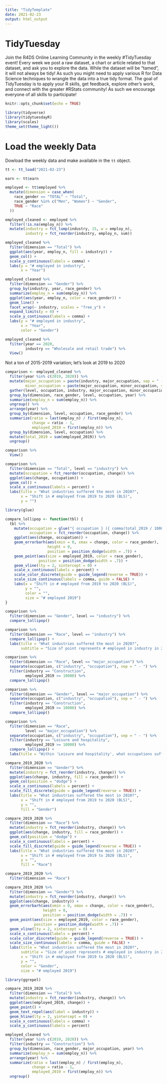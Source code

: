 ```yaml
---
title: "TidyTemplate"
date: 2021-02-23
output: html_output
---
```


# TidyTuesday

Join the R4DS Online Learning Community in the weekly #TidyTuesday event!
Every week we post a raw dataset, a chart or article related to that dataset, and ask you to explore the data.
While the dataset will be “tamed”, it will not always be tidy! As such you might need to apply various R for Data Science techniques to wrangle the data into a true tidy format.
The goal of TidyTuesday is to apply your R skills, get feedback, explore other’s work, and connect with the greater #RStats community!
As such we encourage everyone of all skills to participate!

```r

knitr::opts_chunk$set(echo = TRUE)

library(tidyverse)
library(tidytuesdayR)
library(scales)
theme_set(theme_light())

```

# Load the weekly Data

Dowload the weekly data and make available in the `tt` object.

```r

tt <- tt_load("2021-02-23")

earn <- tt$earn

employed <- tt$employed %>%
  mutate(dimension = case_when(
    race_gender == "TOTAL" ~ "Total",
    race_gender %in% c("Men", "Women") ~ "Gender",
    TRUE ~ "Race"
  ))
```

```r
employed_cleaned <- employed %>%
  filter(!is.na(employ_n)) %>%
  mutate(industry = fct_lump(industry, 15, w = employ_n),
         industry = fct_reorder(industry, employ_n, sum))

employed_cleaned %>%
  filter(dimension == "Total") %>%
  ggplot(aes(year, employ_n, fill = industry)) +
  geom_col() +
  scale_y_continuous(labels = comma) +
  labs(y = "# employed in industry",
       x = "Year")

employed_cleaned %>%
  filter(dimension == "Gender") %>%
  group_by(industry, year, race_gender) %>%
  summarize(employ_n = sum(employ_n)) %>%
  ggplot(aes(year, employ_n, color = race_gender)) +
  geom_line() +
  facet_wrap(~ industry, scales = "free_y") +
  expand_limits(y = 0) +
  scale_y_continuous(labels = comma) +
  labs(y = "# employed in industry",
       x = "Year",
       color = "Gender")

employed_cleaned %>%
  filter(year == 2020,
         industry == "Wholesale and retail trade") %>%
  View()
```

Not a ton of 2015-2019 variation; let's look at 2019 to 2020

```r
comparison <- employed_cleaned %>%
  filter(year %in% c(2019, 2020)) %>%
  mutate(major_occupation = paste(industry, major_occupation, sep = " - "),
         minor_occupation = paste(major_occupation, minor_occupation, sep = " - ")) %>%
  gather(level, occupation, industry, major_occupation, minor_occupation) %>%
  group_by(dimension, race_gender, level, occupation, year) %>%
  summarize(employ_n = sum(employ_n)) %>%
  ungroup() %>%
  arrange(year) %>%
  group_by(dimension, level, occupation, race_gender) %>%
  summarize(ratio = last(employ_n) / first(employ_n),
            change = ratio - 1,
            employed_2019 = first(employ_n)) %>%
  group_by(dimension, level, occupation) %>%
  mutate(total_2019 = sum(employed_2019)) %>%
  ungroup()

comparison %>%
  View()

comparison %>%
  filter(dimension == "Total", level == "industry") %>%
  mutate(occupation = fct_reorder(occupation, change)) %>%
  ggplot(aes(change, occupation)) +
  geom_col() +
  scale_x_continuous(labels = percent) +
  labs(title = "What industries suffered the most in 2020?",
       x = "Shift in # employed from 2019 to 2020 (BLS)",
       y = "")

library(glue)

compare_lollipop <- function(tbl) {
  tbl %>%
    mutate(occupation = glue("{ occupation } ({ comma(total_2019 / 1000) }K)"),
           occupation = fct_reorder(occupation, change)) %>%
    ggplot(aes(change, occupation)) +
    geom_errorbarh(aes(xmin = 0, xmax = change, color = race_gender),
                   height = 0,
                   position = position_dodge(width = .7)) +
    geom_point(aes(size = employed_2019, color = race_gender),
               position = position_dodge(width = .7)) +
    geom_vline(lty = 2, xintercept = 0) +
    scale_x_continuous(labels = percent) +
    scale_color_discrete(guide = guide_legend(reverse = TRUE)) +
    scale_size_continuous(labels = comma, guide = FALSE) +
    labs(x = "Shift in # employed from 2019 to 2020 (BLS)",
         y = "",
         color = "",
         size = "# employed 2019")
}

comparison %>%
  filter(dimension == "Gender", level == "industry") %>%
  compare_lollipop()

comparison %>%
  filter(dimension == "Race", level == "industry") %>%
  compare_lollipop() +
  labs(title = "What industries suffered the most in 2020?",
       subtitle = "Size of point represents # employed in industry in 2019")

comparison %>%
  filter(dimension == "Race", level == "major_occupation") %>%
  separate(occupation, c("industry", "occupation"), sep = " - ") %>%
  filter(industry == "Construction",
         employed_2019 >= 10000) %>%
  compare_lollipop()

comparison %>%
  filter(dimension == "Gender", level == "major_occupation") %>%
  separate(occupation, c("industry", "occupation"), sep = " - ") %>%
  filter(industry == "Construction",
         employed_2019 >= 10000) %>%
  compare_lollipop()

comparison %>%
  filter(dimension == "Race",
         level == "major_occupation") %>%
  separate(occupation, c("industry", "occupation"), sep = " - ") %>%
  filter(industry == "Leisure and hospitality",
         employed_2019 >= 10000) %>%
  compare_lollipop() +
  labs(title = "Within 'Leisure and hospitality', what occupations suffered?")

compare_2019_2020 %>%
  filter(dimension == "Gender") %>%
  mutate(industry = fct_reorder(industry, change)) %>%
  ggplot(aes(change, industry, fill = race_gender)) +
  geom_col(position = "dodge") +
  scale_x_continuous(labels = percent) +
  scale_fill_discrete(guide = guide_legend(reverse = TRUE)) +
  labs(title = "What industries suffered the most in 2020?",
       x = "Shift in # employed from 2019 to 2020 (BLS)",
       y = "",
       fill = "Gender")

compare_2019_2020 %>%
  filter(dimension == "Race") %>%
  mutate(industry = fct_reorder(industry, change)) %>%
  ggplot(aes(change, industry, fill = race_gender)) +
  geom_col(position = "dodge") +
  scale_x_continuous(labels = percent) +
  scale_fill_discrete(guide = guide_legend(reverse = TRUE)) +
  labs(title = "What industries suffered the most in 2020?",
       x = "Shift in # employed from 2019 to 2020 (BLS)",
       y = "",
       fill = "Race")

compare_2019_2020 %>%
  filter(dimension == "Race")

compare_2019_2020 %>%
  filter(dimension == "Gender") %>%
  mutate(industry = fct_reorder(industry, change)) %>%
  ggplot(aes(change, industry)) +
  geom_errorbarh(aes(xmin = 0, xmax = change, color = race_gender),
                 height = 0,
                 position = position_dodge(width = .7)) +
  geom_point(aes(size = employed_2019, color = race_gender),
             position = position_dodge(width = .7)) +
  geom_vline(lty = 2, xintercept = 0) +
  scale_x_continuous(labels = percent) +
  scale_color_discrete(guide = guide_legend(reverse = TRUE)) +
  scale_size_continuous(labels = comma, guide = FALSE) +
  labs(title = "What industries suffered the most in 2020?",
       subtitle = "Size of point represents # employed in industry in 2019",
       x = "Shift in # employed from 2019 to 2020 (BLS)",
       y = "",
       color = "Gender",
       size = "# employed 2019")
```

```r
library(ggrepel)

compare_2019_2020 %>%
  filter(dimension == "Total") %>%
  mutate(industry = fct_reorder(industry, change)) %>%
  ggplot(aes(employed_2019, change)) +
  geom_point() +
  geom_text_repel(aes(label = industry)) +
  geom_hline(lty = 2, yintercept = 0) +
  scale_x_continuous(labels = comma) +
  scale_y_continuous(labels = percent)
```

```r
employed_cleaned %>%
  filter(year %in% c(2019, 2020)) %>%
  filter(industry == "Construction") %>%
  group_by(dimension, race_gender, major_occupation, year) %>%
  summarize(employ_n = sum(employ_n)) %>%
  arrange(year) %>%
  summarize(ratio = last(employ_n) / first(employ_n),
            change = ratio - 1,
            employed_2019 = first(employ_n)) %>%
  ungroup()
```

